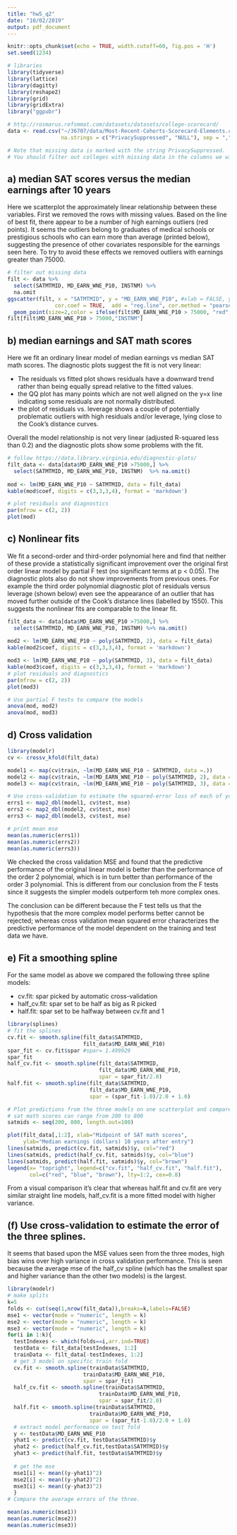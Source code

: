 ```yaml
---
title: "hw5_q2"
date: "10/02/2019"
output: pdf_document
---
```


```r
knitr::opts_chunk$set(echo = TRUE, width.cutoff=60, fig.pos = 'H')
set.seed(1234)

# libraries
library(tidyverse)
library(lattice)
library(dagitty)
library(reshape2)
library(grid)
library(gridExtra)
library("ggpubr")

# http://rosmarus.refsmmat.com/datasets/datasets/college-scorecard/
data <- read.csv("~/36707/data/Most-Recent-Cohorts-Scorecard-Elements.csv",
                 na.strings = c("PrivacySuppressed", "NULL"), sep = ",")

# Note that missing data is marked with the string PrivacySuppressed.
# You should filter out colleges with missing data in the columns we will use for this problem.

```

## a) median SAT scores versus the median earnings after 10 years

Here we scatterplot the approximately linear relationship between these variables. First we removed the rows with missing values. Based on the line of best fit, there appear to be a number of high earnings outliers (red points). It seems the outliers belong to graduates of medical schools or prestigious schools who can earn more than average (printed below), suggesting the presence of other covariates responsible for the earnings seen here. To try to avoid these effects we removed outliers with earnings greater than 75000.

```r
# filter out missing data
filt <- data %>% 
  select(SATMTMID, MD_EARN_WNE_P10, INSTNM) %>%
  na.omit
ggscatter(filt, x = "SATMTMID", y = "MD_EARN_WNE_P10", #xlab = FALSE, ylab = FALSE,
               cor.coef = TRUE,  add = "reg.line", cor.method = "pearson")+
  geom_point(size=2,color = ifelse(filt$MD_EARN_WNE_P10 > 75000, "red", "blue"))
filt[filt$MD_EARN_WNE_P10 > 75000,"INSTNM"]
```

## b) median earnings and SAT math scores

Here we fit an ordinary linear model of median earnings vs median SAT math scores. The diagnostic plots suggest the fit is not very linear:

* The residuals vs fitted plot shows residuals have a downward trend rather than being equally spread relative to the fitted values.
* the QQ plot has many points which are not well aligned on the y=x line indicating some residuals are not normally distributed.
* the plot of residuals vs. leverage shows a couple of potentially problematic outliers with high residuals and/or leverage, lying close to the Cook's distance curves.

Overall the model relationship is not very linear (adjusted R-squared less than 0.2) and the diagnostic plots show some problems with the fit.
```r
# follow https://data.library.virginia.edu/diagnostic-plots/
filt_data <- data[data$MD_EARN_WNE_P10 >75000,] %>% 
  select(SATMTMID, MD_EARN_WNE_P10, INSTNM)  %>% na.omit()
   
mod <- lm(MD_EARN_WNE_P10 ~ SATMTMID, data = filt_data)
kable(mod$coef, digits = c(3,3,3,4), format = 'markdown')

# plot residuals and diagnostics
par(mfrow = c(2, 2)) 
plot(mod)
```

## c) Nonlinear fits

We fit a second-order and third-order polynomial here and find that neither of these provide a statistically significant improvement over the original first order linear model by partial F test (no significant terms at p < 0.05). The diagnostic plots also do not show improvements from previous ones. For example the third order polynomial diagnostic plot of residuals versus leverage (shown below) even see the appearance of an outlier that has moved further outside of the Cook's distance lines (labelled by 1550). This suggests the nonlinear fits are comparable to the linear fit.

```r
filt_data <- data[data$MD_EARN_WNE_P10 >75000,] %>% 
  select(SATMTMID, MD_EARN_WNE_P10, INSTNM) %>% na.omit()
   
mod2 <- lm(MD_EARN_WNE_P10 ~ poly(SATMTMID, 2), data = filt_data)
kable(mod2$coef, digits = c(3,3,3,4), format = 'markdown')

mod3 <- lm(MD_EARN_WNE_P10 ~ poly(SATMTMID, 3), data = filt_data)
kable(mod3$coef, digits = c(3,3,3,4), format = 'markdown')
# plot residuals and diagnostics
par(mfrow = c(2, 2)) 
plot(mod3)

# Use partial F tests to compare the models
anova(mod, mod2)
anova(mod, mod3)
```

## d) Cross validation 

```r
library(modelr)
cv <- crossv_kfold(filt_data)

model1 <- map(cv$train, ~lm(MD_EARN_WNE_P10 ~ SATMTMID, data =.))
model2 <- map(cv$train, ~lm(MD_EARN_WNE_P10 ~ poly(SATMTMID, 2), data =.))
model3 <- map(cv$train, ~lm(MD_EARN_WNE_P10 ~ poly(SATMTMID, 3), data =.))

# Use cross-validation to estimate the squared-error loss of each of your models.
errs1 <- map2_dbl(model1, cv$test, mse)
errs2 <- map2_dbl(model2, cv$test, mse)
errs3 <- map2_dbl(model3, cv$test, mse)

# print mean mse
mean(as.numeric(errs1))
mean(as.numeric(errs2))
mean(as.numeric(errs3))
```
We checked the cross validation MSE and found that the predictive performance of the original linear model is better than the performance of the order 2 polynomial, which is in turn better than performance of the order 3 polynomial. This is different from our conclusion from the F tests since it suggests the simpler models outperform teh more complex ones.

The conclusion can be different because the F test tells us that the hypothesis that the more complex model performs better cannot be rejected; whereas cross validation mean squared error characterizes the predictive performance of the model dependent on the training and test data we have.

## e) Fit a smoothing spline 

For the same model as above we compared the following three spline models:

* cv.fit: spar picked by automatic cross-validation
* half_cv.fit: spar set to be half as big as R picked
* half.fit: spar set to be halfway between cv.fit and 1

```r
library(splines)
# fit the splines
cv.fit <- smooth.spline(filt_data$SATMTMID,
                        filt_data$MD_EARN_WNE_P10)
spar_fit <- cv.fit$spar #spar= 1.499929
spar_fit 
half_cv.fit <- smooth.spline(filt_data$SATMTMID,
                             filt_data$MD_EARN_WNE_P10,
                             spar = spar_fit/2.0)
half.fit <- smooth.spline(filt_data$SATMTMID,
                          filt_data$MD_EARN_WNE_P10,
                          spar = (spar_fit-1.0)/2.0 + 1.0)

# Plot predictions from the three models on one scatterplot and compare them visually.
# sat math scores can range from 200 to 800
satmids <- seq(200, 800, length.out=100)

plot(filt_data[,1:2], xlab="Midpoint of SAT math scores", 
     ylab="Median earnings (dollars) 10 years after entry")
lines(satmids, predict(cv.fit, satmids)$y, col="red")
lines(satmids, predict(half_cv.fit, satmids)$y, col="blue")
lines(satmids, predict(half.fit, satmids)$y, col="brown")
legend(x= "topright", legend=c("cv.fit", "half_cv.fit", "half.fit"),
       col=c("red", "blue", "brown"), lty=1:2, cex=0.8)
```

From a visual comparison it's clear that whereas half.fit and cv.fit are very similar straight line models, half_cv.fit is a more fitted model with higher variance.

## (f) Use cross-validation to estimate the error of the three splines. 

It seems that based upon the MSE values seen from the three modes, high bias wins over high variance in cross validation performance. This is seen because the average mse of the half_cv spline (which has the smallest spar and higher variance than the other two models) is the largest.

```r
library(modelr)
# make splits
k=5
folds <- cut(seq(1,nrow(filt_data)),breaks=k,labels=FALSE)
mse1 <- vector(mode = "numeric", length = k)
mse2 <- vector(mode = "numeric", length = k)
mse3 <- vector(mode = "numeric", length = k)
for(i in 1:k){
  testIndexes <- which(folds==i,arr.ind=TRUE)
  testData <- filt_data[testIndexes, 1:2]
  trainData <- filt_data[-testIndexes, 1:2]
  # get 3 model on specific train fold
  cv.fit <- smooth.spline(trainData$SATMTMID,
                        trainData$MD_EARN_WNE_P10,
                        spar = spar_fit)
  half_cv.fit <- smooth.spline(trainData$SATMTMID,
                             trainData$MD_EARN_WNE_P10,
                             spar = spar_fit/2.0)
  half.fit <- smooth.spline(trainData$SATMTMID,
                          trainData$MD_EARN_WNE_P10,
                          spar = (spar_fit-1.0)/2.0 + 1.0)
  # extract model performance on test fold
  y <- testData$MD_EARN_WNE_P10
  yhat1 <- predict(cv.fit, testData$SATMTMID)$y
  yhat2 <- predict(half_cv.fit,testData$SATMTMID)$y
  yhat3 <- predict(half.fit, testData$SATMTMID)$y
  
  # get the mse 
  mse1[i] <- mean((y-yhat1)^2)
  mse2[i] <- mean((y-yhat2)^2)
  mse3[i] <- mean((y-yhat3)^2)
  }
# Compare the average errors of the three.

mean(as.numeric(mse1))
mean(as.numeric(mse2))
mean(as.numeric(mse3))
```